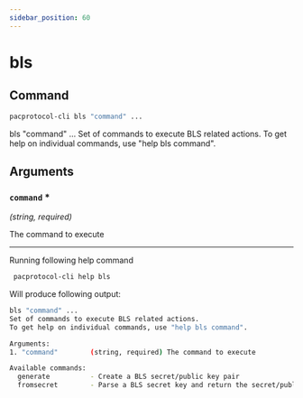 ```yaml
---
sidebar_position: 60
---
```


# bls
## Command

```bash
pacprotocol-cli bls "command" ...
```

bls "command" ...
Set of commands to execute BLS related actions.
To get help on individual commands, use "help bls command".



## Arguments

### `command` <span class='asterisk'>*</span>
*(string, required)*

The command to execute




___

Running following help command
```bash
 pacprotocol-cli help bls
```
Will produce following output:


```bash
bls "command" ...
Set of commands to execute BLS related actions.
To get help on individual commands, use "help bls command".

Arguments:
1. "command"        (string, required) The command to execute

Available commands:
  generate          - Create a BLS secret/public key pair
  fromsecret        - Parse a BLS secret key and return the secret/public key pair

```

